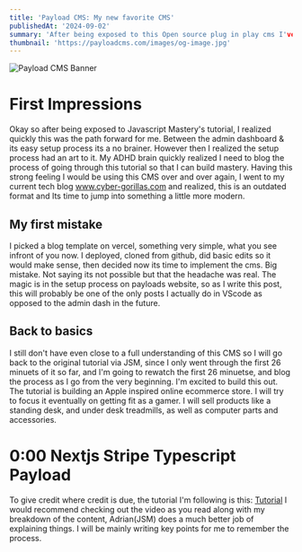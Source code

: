 ```yaml
---
title: 'Payload CMS: My new favorite CMS'
publishedAt: '2024-09-02'
summary: 'After being exposed to this Open source plug in play cms I've realized that this is the only way to go for my ecommerce & blog solutions in the future. Here I will be documenting my setup process and building out a small Ecommerce store while watching the Javascript Mastery Tutorial.'
thumbnail: 'https://payloadcms.com/images/og-image.jpg'
---
```


![Payload CMS Banner](https://payloadcms.com/images/og-image.jpg)

# First Impressions

Okay so after being exposed to Javascript Mastery's tutorial, I realized quickly this was the path forward for me. Between the admin dashboard & its easy setup process its a no brainer.
However then I realized the setup process had an art to it. My ADHD brain quickly realized I need to blog the process of going through this tutorial so that I can build mastery. 
Having this strong feeling I would be using this CMS over and over again, I went to my current tech blog www.cyber-gorillas.com and realized, this is an outdated format and Its time to jump into something a little more modern.

## My first mistake

I picked a blog template on vercel, something very simple, what you see infront of you now. I deployed, cloned from github, did basic edits so it would make sense, then decided now its time to implement the cms. Big mistake. Not saying
its not possible but that the headache was real. The magic is in the setup process on payloads website, so as I write this post, this will probably be one of the only posts I actually do in VScode as opposed to the admin dash in the future.

## Back to basics

I still don't have even close to a full understanding of this CMS so I will go back to the original tutorial via JSM, since I only went through the first 26 minuets of it so far, and I'm going to rewatch the first 26 minuetse, and blog the process as I go
from the very beginning. I'm excited to build this out. The tutorial is building an Apple inspired online ecommerce store. I will try to focus it eventually on getting fit as a gamer. I will sell products like a standing desk, and under desk treadmills, as well as computer parts and accessories.

# 0:00 Nextjs Stripe Typescript Payload

To give credit where credit is due, the tutorial I'm following is this: [Tutorial](https://www.youtube.com/watch?v=3JUsg-WsU9o&t=1562s)
I would recommend checking out the video as you read along with my breakdown of the content, Adrian(JSM) does a much better job of explaining things. I will be mainly writing key points for me to remember the process.

